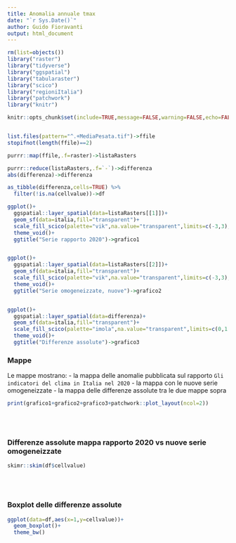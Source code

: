 ```yaml
---
title: Anomalia annuale tmax
date: "`r Sys.Date()`"
author: Guido Fioravanti
output: html_document
---
```


```r
rm(list=objects())
library("raster")
library("tidyverse")
library("ggspatial")
library("tabularaster")
library("scico")
library("regioniItalia")
library("patchwork")
library("knitr")

knitr::opts_chunk$set(include=TRUE,message=FALSE,warning=FALSE,echo=FALSE,error=FALSE)


list.files(pattern="^.+MediaPesata.tif")->ffile
stopifnot(length(ffile)==2)

purrr::map(ffile,.f=raster)->listaRasters

purrr::reduce(listaRasters,.f=`-`)->differenza
abs(differenza)->differenza

as_tibble(differenza,cells=TRUE) %>%
  filter(!is.na(cellvalue))->df
```



```r
ggplot()+
  ggspatial::layer_spatial(data=listaRasters[[1]])+
  geom_sf(data=italia,fill="transparent")+
  scale_fill_scico(palette="vik",na.value="transparent",limits=c(-3,3),breaks=seq(-3,3,by=0.25),guide=guide_colorbar(barheight = unit(8,"cm")))+
  theme_void()+
  ggtitle("Serie rapporto 2020")->grafico1


ggplot()+
  ggspatial::layer_spatial(data=listaRasters[[2]])+
  geom_sf(data=italia,fill="transparent")+
  scale_fill_scico(palette="vik",na.value="transparent",limits=c(-3,3),breaks=seq(-3,3,by=0.25),guide=guide_colorbar(barheight = unit(8,"cm")))+
  theme_void()+
  ggtitle("Serie omogeneizzate, nuove")->grafico2


ggplot()+
  ggspatial::layer_spatial(data=differenza)+
  geom_sf(data=italia,fill="transparent")+
  scale_fill_scico(palette="imola",na.value="transparent",limits=c(0,1.5),breaks=seq(0,1.5,by=0.25),guide=guide_colorbar(barheight = unit(8,"cm")))+
  theme_void()+
  ggtitle("Differenze assolute")->grafico3
```

### Mappe

Le mappe mostrano:
- la mappa delle anomalie pubblicata sul rapporto `Gli indicatori del clima in Italia nel 2020`
- la mappa con le nuove serie omogeneizzate
- la mappa delle differenze assolute tra le due mappe sopra

```r
print(grafico1+grafico2+grafico3+patchwork::plot_layout(ncol=2))
```

<br><br>

### Differenze assolute mappa rapporto 2020 vs nuove serie omogeneizzate

```r
skimr::skim(df$cellvalue)
```
<br><br>

### Boxplot delle differenze assolute

```r
ggplot(data=df,aes(x=1,y=cellvalue))+
  geom_boxplot()+
  theme_bw()
```